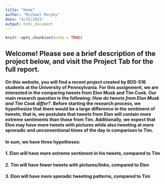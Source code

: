 ```yaml
---
title: "Home"
author: "Michael Murphy"
date: "4/25/2021"
output: html_document
---
```


```r
knitr::opts_chunk$set(echo = TRUE)
```

## Welcome! Please see a brief description of the project below, and visit the Project Tab for the full report.  

#### On this website, you will find a recent project created by BDS-516 students at the University of Pennsylvania. For this assignment, we are interested in the comparing tweets from **Elon Musk** and **Tim Cook**. Our main research question is the following: *How do tweets from Elon Musk and Tim Cook differ?*. Before starting the research process, we hypothesize that there would be a large difference in the sentiment of tweets; that is, we postulate that tweets from Elon will contain more extreme sentiments than those from Tim. Additionally, we expect that Elon may have more tweets with pictures while also tweeting at more sproradic and unconventional times of the day in comparison to Tim.  

#### In sum, we have three hypotheses:  

#### 1. Elon will have more extreme sentiment in his tweets, compared to Tim  
#### 2. Tim will have fewer tweets with pictures/links, compared to Elon  
#### 3. Elon will have more sporadic tweeting patterns, compared to Tim